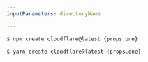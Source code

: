 ```yaml
---
inputParameters: directoryName

---
```



<Tabs> <TabItem label="npm">

```sh
$ npm create cloudflare@latest {props.one}
```

</TabItem>

<TabItem label="yarn">

```sh
$ yarn create cloudflare@latest {props.one}
```

</TabItem> </Tabs>
